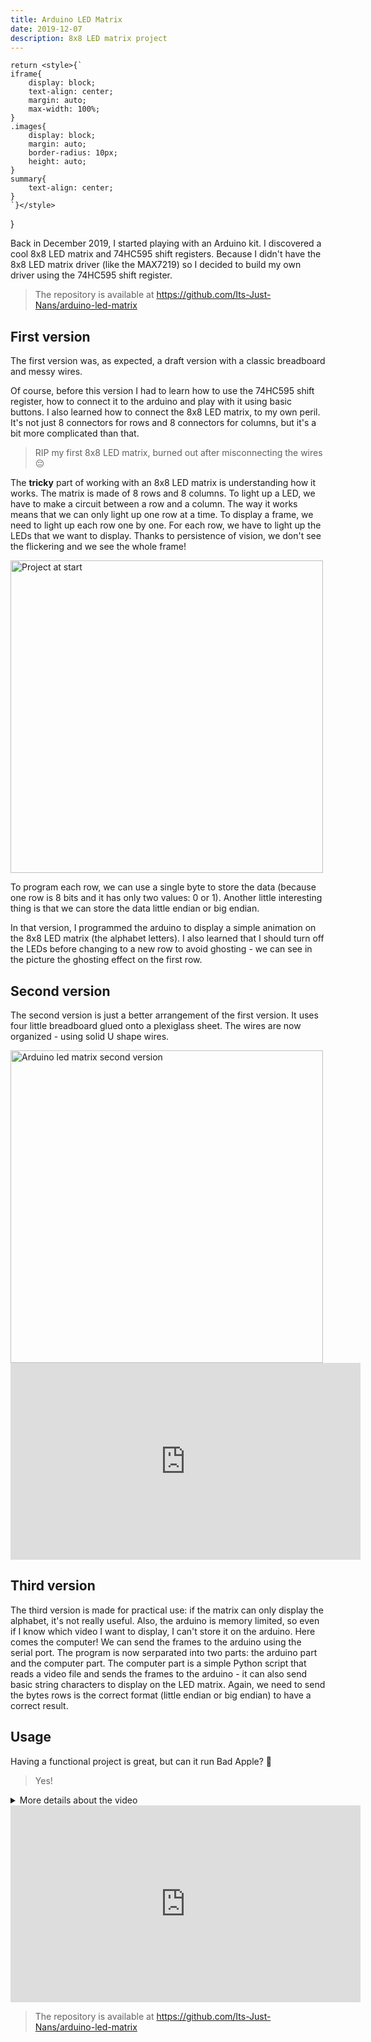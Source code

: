 ```yaml
---
title: Arduino LED Matrix
date: 2019-12-07
description: 8x8 LED matrix project
---
```



    return <style>{`
    iframe{
        display: block;
        text-align: center;
        margin: auto;
        max-width: 100%;
    }
    .images{
        display: block;
        margin: auto;
        border-radius: 10px;
        height: auto;
    }
    summary{
        text-align: center;
    }
    `}</style>
}

<CustomStyle/>

Back in December 2019, I started playing with an Arduino kit. I discovered a cool 8x8 LED matrix and 74HC595 shift registers. Because I didn't have the 8x8 LED matrix driver (like the MAX7219) so I decided to build my own driver using the 74HC595 shift register.

> The repository is available at https://github.com/Its-Just-Nans/arduino-led-matrix

## First version

The first version was, as expected, a draft version with a classic breadboard and messy wires.

Of course, before this version I had to learn how to use the 74HC595 shift register, how to connect it to the arduino and play with it using basic buttons.
I also learned how to connect the 8x8 LED matrix, to my own peril. It's not just 8 connectors for rows and 8 connectors for columns, but it's a bit more complicated than that.

> RIP my first 8x8 LED matrix, burned out after misconnecting the wires 😔

The **tricky** part of working with an 8x8 LED matrix is understanding how it works. The matrix is made of 8 rows and 8 columns. To light up a LED, we have to make a circuit between a row and a column. The way it works means that we can only light up one row at a time. To display a frame, we need to light up each row one by one. For each row, we have to light up the LEDs that we want to display. Thanks to persistence of vision, we don't see the flickering and we see the whole frame!


<div>
    <Image class="images" src={Img} alt="Project at start" height="500px"/>
    <br/>
</div>

To program each row, we can use a single byte to store the data (because one row is 8 bits and it has only two values: 0 or 1). Another little interesting thing is that we can store the data little endian or big endian.

In that version, I programmed the arduino to display a simple animation on the 8x8 LED matrix (the alphabet letters). I also learned that I should turn off the LEDs before changing to a new row to avoid ghosting - we can see in the picture the ghosting effect on the first row.


## Second version

The second version is just a better arrangement of the first version. It uses four little breadboard glued onto a plexiglass sheet. The wires are now organized - using solid U shape wires.


<div>
    <Image class="images" src={SecondVersion} alt="Arduino led matrix second version" height="500px"/>
    <br/>
</div>


<iframe width="560" height="315" src="https://www.youtube.com/embed/4OuGlZQgbL0" title="YouTube video player" frameborder="0" allow="accelerometer; autoplay; clipboard-write; encrypted-media; gyroscope; picture-in-picture; web-share" referrerpolicy="strict-origin-when-cross-origin" allowfullscreen></iframe>

## Third version

The third version is made for practical use: if the matrix can only display the alphabet, it's not really useful. Also, the arduino is memory limited, so even if I know which video I want to display, I can't store it on the arduino. Here comes the computer! We can send the frames to the arduino using the serial port. The program is now serparated into two parts: the arduino part and the computer part. The computer part is a simple Python script that reads a video file and sends the frames to the arduino - it can also send basic string characters to display on the LED matrix. Again, we need to send the bytes rows is the correct format (little endian or big endian) to have a correct result.

## Usage

Having a functional project is great, but can it run Bad Apple? 🤔

> Yes!

<details>
<summary>More details about the video</summary>

The original video is 20min long so the video is speed up more that 5 times to match the bad apple video (the video is not frame-for-frame perfect because it desync at the end). Each frame is sent to the arduino using the serial port, and the arduino is displaying the frame on the 8x8 LED matrix.

Frames are generated from the original - resized to 8x8 - bad apple video. Fortunately, a similar project was done 3 years ago by `aznguy.mp5` (avaible on https://www.youtube.com/watch?v=VGscIBfT7xE) with an open source code. All 12945 frames are available as a json https://github.com/aznguymp4/bad-apple-discord/blob/main/frames.json

On the video, we can see some flickering, it's due to the frame rate of the video (60 fps). Thanks to our vision, we don't see the flickering in real life. Sorry for the viewers!

</details>

<iframe width="560" height="315" src="https://www.youtube.com/embed/Mh5d9TtsZ3I" title="YouTube video player" frameborder="0" allow="accelerometer; autoplay; clipboard-write; encrypted-media; gyroscope; picture-in-picture; web-share" referrerpolicy="strict-origin-when-cross-origin" allowfullscreen></iframe>
<br />


> The repository is available at https://github.com/Its-Just-Nans/arduino-led-matrix
